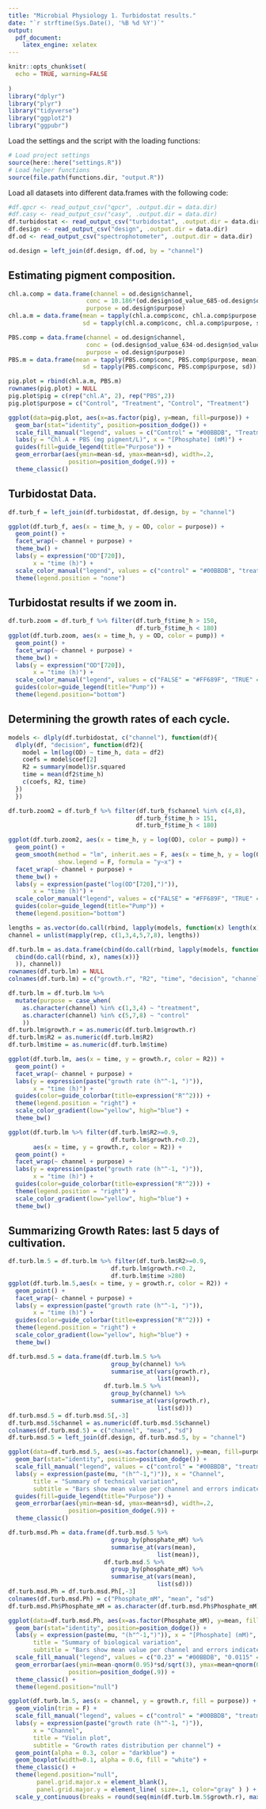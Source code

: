 ```yaml
---
title: "Microbial Physiology 1. Turbidostat results."
date: "`r strftime(Sys.Date(), '%B %d %Y')`"
output: 
  pdf_document: 
    latex_engine: xelatex
---
```


```r
knitr::opts_chunk$set(
  echo = TRUE, warning=FALSE
  
)
library("dplyr")
library("plyr")
library("tidyverse")
library("ggplot2")
library("ggpubr")
```

Load the settings and the script with the loading functions:

```r
# Load project settings
source(here::here("settings.R"))
# Load helper functions
source(file.path(functions.dir, "output.R"))
```

Load all datasets into different data.frames with the following code:

```r
#df.qpcr <- read_output_csv("qpcr", .output.dir = data.dir)
#df.casy <- read_output_csv("casy", .output.dir = data.dir)
df.turbidostat <- read_output_csv("turbidostat", .output.dir = data.dir)
df.design <- read_output_csv("design", .output.dir = data.dir)
df.od <- read_output_csv("spectrophotometer", .output.dir = data.dir)
```

```r
od.design = left_join(df.design, df.od, by = "channel")
```

## Estimating pigment composition.

```r
chl.a.comp = data.frame(channel = od.design$channel,
                      conc = 10.186*(od.design$od_value_685-od.design$od_value_730)-0.08,
                      purpose = od.design$purpose)
chl.a.m = data.frame(mean = tapply(chl.a.comp$conc, chl.a.comp$purpose, mean),
                     sd = tapply(chl.a.comp$conc, chl.a.comp$purpose, sd))

PBS.comp = data.frame(channel = od.design$channel,
                      conc = (od.design$od_value_634-od.design$od_value_730)/od.design$od_value_730,
                      purpose = od.design$purpose)
PBS.m = data.frame(mean = tapply(PBS.comp$conc, PBS.comp$purpose, mean),
                     sd = tapply(PBS.comp$conc, PBS.comp$purpose, sd))
```

```r
pig.plot = rbind(chl.a.m, PBS.m)
rownames(pig.plot) = NULL
pig.plot$pig = c(rep("chl.A", 2), rep("PBS",2))
pig.plot$purpose = c("Control", "Treatment", "Control", "Treatment")
```

```r
ggplot(data=pig.plot, aes(x=as.factor(pig), y=mean, fill=purpose)) +
  geom_bar(stat="identity", position=position_dodge()) +
  scale_fill_manual("legend", values = c("Control" = "#00BBDB", "Treatment" = "#F066EA")) +
  labs(y = "Chl.A + PBS (mg pigment/L)", x = "[Phosphate] (mM)") +
  guides(fill=guide_legend(title="Purpose")) +
  geom_errorbar(aes(ymin=mean-sd, ymax=mean+sd), width=.2,
                 position=position_dodge(.9)) +
  theme_classic()
```

## Turbidostat Data.

```r
df.turb_f = left_join(df.turbidostat, df.design, by = "channel")
```

```r
ggplot(df.turb_f, aes(x = time_h, y = OD, color = purpose)) +
  geom_point() +
  facet_wrap(~ channel + purpose) +
  theme_bw() +
  labs(y = expression("OD"[720]),
       x = "time (h)") +
  scale_color_manual("legend", values = c("control" = "#00BBDB", "treatment" = "#F066EA")) +
  theme(legend.position = "none") 
```

## Turbidostat results if we zoom in.

```r
df.turb.zoom = df.turb_f %>% filter(df.turb_f$time_h > 150,
                                    df.turb_f$time_h < 180)
ggplot(df.turb.zoom, aes(x = time_h, y = OD, color = pump)) +
  geom_point() +
  facet_wrap(~ channel + purpose) +
  theme_bw() +
  labs(y = expression("OD"[720]),
       x = "time (h)") +
  scale_color_manual("legend", values = c("FALSE" = "#FF689F", "TRUE" = "#00BBDB")) +
  guides(color=guide_legend(title="Pump")) +
  theme(legend.position="bottom")
```

## Determining the growth rates of each cycle.

```r
models <- dlply(df.turbidostat, c("channel"), function(df){
  dlply(df, "decision", function(df2){
    model = lm(log(OD) ~ time_h, data = df2)
    coefs = model$coef[2]
    R2 = summary(model)$r.squared
    time = mean(df2$time_h)
    c(coefs, R2, time)
  })
  })
```

```r
df.turb.zoom2 = df.turb_f %>% filter(df.turb_f$channel %in% c(4,8),
                                    df.turb_f$time_h > 151,
                                    df.turb_f$time_h < 180)

ggplot(df.turb.zoom2, aes(x = time_h, y = log(OD), color = pump)) +
  geom_point() +
  geom_smooth(method = "lm", inherit.aes = F, aes(x = time_h, y = log(OD), fill = as.factor(decision)),
              show.legend = F, formula = "y~x") +
  facet_wrap(~ channel + purpose) +
  theme_bw() +
  labs(y = expression(paste("log(OD"[720],")")),
       x = "time (h)") +
  scale_color_manual("legend", values = c("FALSE" = "#FF689F", "TRUE" = "#00BBDB")) +
  guides(color=guide_legend(title="Pump")) +
  theme(legend.position="bottom")
```


```r
lengths = as.vector(do.call(rbind, lapply(models, function(x) length(x))))
channel = unlist(mapply(rep, c(1,3,4,5,7,8), lengths))

df.turb.lm = as.data.frame(cbind(do.call(rbind, lapply(models, function(x){
  cbind(do.call(rbind, x), names(x))}
  )), channel))
rownames(df.turb.lm) = NULL
colnames(df.turb.lm) = c("growth.r", "R2", "time", "decision", "channel")
```

```r
df.turb.lm = df.turb.lm %>%
  mutate(purpose = case_when(
    as.character(channel) %in% c(1,3,4) ~ "treatment",
    as.character(channel) %in% c(5,7,8) ~ "control"
    ))
df.turb.lm$growth.r = as.numeric(df.turb.lm$growth.r)
df.turb.lm$R2 = as.numeric(df.turb.lm$R2)
df.turb.lm$time = as.numeric(df.turb.lm$time)
```

```r
ggplot(df.turb.lm, aes(x = time, y = growth.r, color = R2)) +
  geom_point() +
  facet_wrap(~ channel + purpose) +
  labs(y = expression(paste("growth rate (h"^-1, ")")),
       x = "time (h)") +
  guides(color=guide_colorbar(title=expression("R"^2))) +
  theme(legend.position = "right") +
  scale_color_gradient(low="yellow", high="blue") +
  theme_bw()
```

```r
ggplot(df.turb.lm %>% filter(df.turb.lm$R2>=0.9,
                             df.turb.lm$growth.r<0.2), 
       aes(x = time, y = growth.r, color = R2)) +
  geom_point() +
  facet_wrap(~ channel + purpose) +
  labs(y = expression(paste("growth rate (h"^-1, ")")),
       x = "time (h)") +
  guides(color=guide_colorbar(title=expression("R"^2))) +
  theme(legend.position = "right") +
  scale_color_gradient(low="yellow", high="blue") + 
  theme_bw()
```

## Summarizing Growth Rates: last 5 days of cultivation.

```r
df.turb.lm.5 = df.turb.lm %>% filter(df.turb.lm$R2>=0.9,
                             df.turb.lm$growth.r<0.2,
                             df.turb.lm$time >280)
ggplot(df.turb.lm.5,aes(x = time, y = growth.r, color = R2)) +
  geom_point() +
  facet_wrap(~ channel + purpose) +
  labs(y = expression(paste("growth rate (h"^-1, ")")),
       x = "time (h)") +
  guides(color=guide_colorbar(title=expression("R"^2))) +
  theme(legend.position = "right") +
  scale_color_gradient(low="yellow", high="blue") + 
  theme_bw()
```

```r
df.turb.msd.5 = data.frame(df.turb.lm.5 %>% 
                             group_by(channel) %>% 
                             summarise_at(vars(growth.r),
                                          list(mean)),
                           df.turb.lm.5 %>% 
                             group_by(channel) %>% 
                             summarise_at(vars(growth.r),
                                          list(sd)))
df.turb.msd.5 = df.turb.msd.5[,-3]
df.turb.msd.5$channel = as.numeric(df.turb.msd.5$channel)
colnames(df.turb.msd.5) = c("channel", "mean", "sd")
df.turb.msd.5 = left_join(df.design, df.turb.msd.5, by = "channel")
```

```r
ggplot(data=df.turb.msd.5, aes(x=as.factor(channel), y=mean, fill=purpose)) +
  geom_bar(stat="identity", position=position_dodge()) +
  scale_fill_manual("legend", values = c("control" = "#00BBDB", "treatment" = "#F066EA")) +
  labs(y = expression(paste(mu, "(h"^-1,")")), x = "Channel",
       title = "Summary of technical variation",
       subtitle = "Bars show mean value per channel and errors indicate 2D") +
  guides(fill=guide_legend(title="Purpose")) +
  geom_errorbar(aes(ymin=mean-sd, ymax=mean+sd), width=.2,
                 position=position_dodge(.9)) +
  theme_classic()
```

```r
df.turb.msd.Ph = data.frame(df.turb.msd.5 %>% 
                             group_by(phosphate_mM) %>% 
                             summarise_at(vars(mean),
                                          list(mean)),
                           df.turb.msd.5 %>% 
                             group_by(phosphate_mM) %>% 
                             summarise_at(vars(mean),
                                          list(sd)))
df.turb.msd.Ph = df.turb.msd.Ph[,-3]
colnames(df.turb.msd.Ph) = c("Phosphate_mM", "mean", "sd")
df.turb.msd.Ph$Phosphate_mM = as.character(df.turb.msd.Ph$Phosphate_mM)
```

```r
ggplot(data=df.turb.msd.Ph, aes(x=as.factor(Phosphate_mM), y=mean, fill = Phosphate_mM)) +
  geom_bar(stat="identity", position=position_dodge()) +
  labs(y = expression(paste(mu, "(h"^-1,")")), x = "[Phosphate] (mM)",
       title = "Summary of biological variation",
       subtitle = "Bars show mean value per channel and errors indicate 95% CI") +
  scale_fill_manual("legend", values = c("0.23" = "#00BBDB", "0.0115" = "#F066EA")) +
  geom_errorbar(aes(ymin=mean-qnorm(0.95)*sd/sqrt(3), ymax=mean+qnorm(0.95)*sd/sqrt(3)), width=.2,
                 position=position_dodge(.9)) +
  theme_classic() +
  theme(legend.position="null")
```

```r
ggplot(df.turb.lm.5, aes(x = channel, y = growth.r, fill = purpose)) +
  geom_violin(trim = F) +
  scale_fill_manual("legend", values = c("control" = "#00BBDB", "treatment" = "#F066EA")) +
  labs(y = expression(paste("growth rate (h"^-1, ")")),
       x = "Channel",
       title = "Violin plot",
       subtitle = "Growth rates distribution per channel") +
  geom_point(alpha = 0.3, color = "darkblue") +
  geom_boxplot(width=0.1, alpha = 0.6, fill = "white") +
  theme_classic() +
  theme(legend.position="null",
        panel.grid.major.x = element_blank(),
        panel.grid.major.y = element_line( size=.1, color="gray" ) ) +
  scale_y_continuous(breaks = round(seq(min(df.turb.lm.5$growth.r), max(df.turb.lm.5$growth.r), by = 0.005),3))
```

